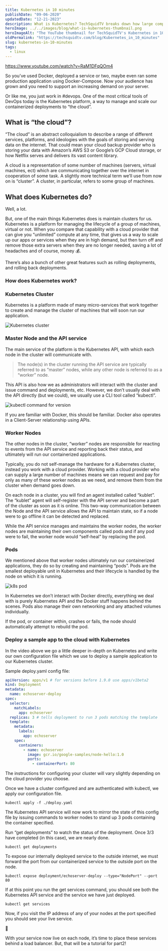 ```yaml
---
title: Kubernetes in 10 minutes
publishDate: "09-06-2020"
updatedDate: "12-21-2023"
description: What is Kubernetes? TechSquidTV breaks down how large companies use Kubernetes to power the internet, in 10 minutes in this YouTube video.
heroImage: ../../images/blog/what-is-kubernetes-thumbnail.png
heroImageAlt: "The YouTube thumbnail for TechSquidTV's Kubernetes in 10 minutes video."
oldPermalink: "https://techsquidtv.com/blog/Kubernetes_in_10_minutes"
slug: kubernetes-in-10-minutes
tags:
  - linux
---
```



https://www.youtube.com/watch?v=RaM1DFqQOm4

So you’ve used Docker, deployed a service or two, maybe even ran some production application using Docker-Compose. Now your audience has grown and you need to support an increasing demand on your server.

Or like me, you just work in #devops. One of the most critical tools of DevOps today is the Kubernetes platform, a way to manage and scale our containerized deployments to “the cloud”.

## What is “the cloud”?

“The cloud” is an abstract colloquialism to describe a range of different services, platforms, and ideologies with the goals of storing and serving data on the internet. That could mean your cloud backup provider who is storing your data with Amazon’s AWS S3 or Google’s GCP Cloud storage, or how Netflix serves and delivers its vast content library.

A cloud is a representation of some number of machines (servers, virtual machines, ect) which are communicating together over the internet in cooperation of some task. A slightly more technical term we’ll use from now on is “cluster”. A cluster, in particular, refers to some group of machines.

## What does Kubernetes do?

Well, a lot.

But, one of the main things Kubernetes does is maintain clusters for us. Kubernetes is a platform for managing the lifecycle of a group of machines, virtual or not. When you compare that capability with a cloud provider that can give you “unlimited” compute at any time, that gives us a way to scale up our apps or services when they are in high demand, but then turn off and remove those extra servers when they are no longer needed, saving a lot of headaches and of course, money 💰.

There’s also a bunch of other great features such as rolling deployments, and rolling back deployments.

### How does Kubernetes work?

### Kubernetes Cluster

Kubernetes is a platform made of many micro-services that work together to create and manage the cluster of machines that will soon run our application.

<Image src={K8Cluster} alt="Kubernetes cluster" />

### Master Node and the API service

The main service of the platform is the Kubernetes API, with which each node in the cluster will communicate with.

> The node(s) in the cluster running the API service are typically referred to as “master” nodes, while any other node is referred to as a “worker” node.

This API is also how we as administrators will interact with the cluster and issue command and deployments, etc. However, we don’t usually deal with the API directly (but we could), we usually use a CLI tool called “kubectl”.

<Image src={KubeCTLVersion} alt="kubectl command for version" />

If you are familiar with Docker, this should be familiar. Docker also operates in a Client-Server relationship using APIs.

### Worker Nodes

The other nodes in the cluster, “worker” nodes are responsible for reacting to events from the API service and reporting back their status, and ultimately will run our containerized applications.

Typically, you do not self-manage the hardware for a Kubernetes cluster, instead you work with a cloud provider. Working with a cloud provider who can supply a large number of machines means we can request and pay for only as many of these worker nodes as we need, and remove them from the cluster when demand goes down.

On each node in a cluster, you will find an agent installed called “kublet”. The “kublet” agent will self-register with the API server and become a part of the cluster as soon as it is online. This two-way communication between the Node and the API service allows the API to maintain state, so if a node were to go offline it can be detected and replaced.

While the API service manages and maintains the worker nodes, the worker nodes are maintaining their own components called pods and if any pod were to fail, the worker node would “self-heal” by replacing the pod.

### Pods

We mentioned above that worker nodes ultimately run our containerized applications, they do so by creating and maintaining “pods”. Pods are the smallest deployable unit in Kubernetes and their lifecycle is handled by the node on which it is running.

<Image src={K8sPods} alt="k8s pod" />

In Kubernetes we don’t interact with Docker directly, everything we deal with is purely Kubernetes API and the Docker stuff happens behind the scenes. Pods also manage their own networking and any attached volumes individually.

If the pod, or container within, crashes or fails, the node should automatically attempt to rebuild the pod.

### Deploy a sample app to the cloud with Kubernetes

In the video above we go a little deeper in-depth on Kubernetes and write our own configuration file which we use to deploy a sample application to our Kubernetes cluster.

Sample deploy.yaml config file:

```yaml title="deploy.yaml"
apiVersion: apps/v1 # for versions before 1.9.0 use apps/v1beta2
kind: Deployment
metadata:
  name: echoserver-deploy
spec:
  selector:
    matchLabels:
      app: echoserver
  replicas: 3 # tells deployment to run 3 pods matching the template
  template:
    metadata:
      labels:
        app: echoserver
    spec:
      containers:
        - name: echoserver
          image: gcr.io/google-samples/node-hello:1.0
          ports:
            - containerPort: 80
```

The instructions for configuring your cluster will vary slightly depending on the cloud provider you choose.

Once we have a cluster configured and are authenticated with kubectl, we apply our configuration file.

```shell
kubectl apply -f ./deploy.yaml
```

The Kubernetes API service will now work to mirror the state of this config file by issuing commands to worker nodes to stand up 3 pods containing the container specified.

Run “get deployments” to watch the status of the deployment. Once 3/3 have completed (in this case), we are nearly done.

```shell
kubectl get deployments
```

To expose our internally deployed service to the outside internet, we must forward the port from our containerized service to the outside port on the node.

```shell
kubectl expose deployment/echoserver-deploy --type="NodePort" --port 80
```

If at this point you run the get services command, you should see both the Kubernetes API service and the service we have just deployed.

```shell
kubectl get services
```

Now, if you visit the IP address of any of your nodes at the port specified you should see your live service.

🎉

With your service now live on each node, it’s time to place these services behind a load balancer. But, that will be a tutorial for part2!
